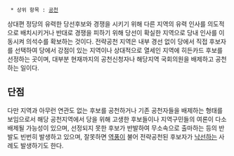   * 상위 항목 : [[공천]]

상대편 정당의 유력한 당선후보와 경쟁을 시키기 위해 다른 지역의 유력 인사를 의도적으로 배치시키거나 반대로 경쟁을 피하기 위해 당선이 확실한 지역으로 당내 인사를 이동시켜 의석수를 확보하는 것이다.
전략공천 지역은 내부 경선 없이 당에서 직접 후보자를 선택하여 당에서 강점이 있는 지역이나 상대적으로 열세인 지역에 히든카드 후보를 선정하는 곳이며, 대부분 현재까지의 공천신청자나 해당지역 국회의원을 배제하고 공천하는 일이다.

== 단점 ==
다만 지역과 아무런 연관도 없는 후보를 공천하거나 기존 공천자들을 배제하는 형태를 보임으로서 해당 공천지역에서 당을 위해 고생한 후보들이나 지역구민들의 여론이 다소 배제될 가능성이 있으며, 선정되지 못한 후보가 반발하여 무소속으로 출마하는 등의 반발도 빈번히 발생하고 있으며, 잘못하면 [[역풍]]이 불어 전략공천된 후보자가 [[낙선]]하는 사례도 발생하기도 한다.
